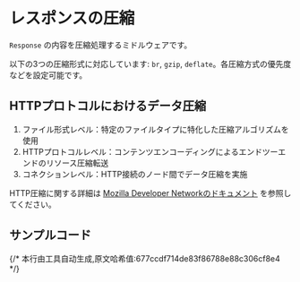 # レスポンスの圧縮

`Response` の内容を圧縮処理するミドルウェアです。

以下の3つの圧縮形式に対応しています: `br`, `gzip`, `deflate`。各圧縮方式の優先度などを設定可能です。

## HTTPプロトコルにおけるデータ圧縮

1. ファイル形式レベル：特定のファイルタイプに特化した圧縮アルゴリズムを使用
2. HTTPプロトコルレベル：コンテンツエンコーディングによるエンドツーエンドのリソース圧縮転送
3. コネクションレベル：HTTP接続のノード間でデータ圧縮を実施

HTTP圧縮に関する詳細は [Mozilla Developer Networkのドキュメント](https://developer.mozilla.org/ja/docs/Web/HTTP/Compression) を参照してください。

## サンプルコード


<Tabs>
  <Tab label="main.rs">
    <CompressionCode/>
  </Tab>
  <Tab label="Cargo.toml">
    <CompressionCargoCode/>
  </Tab>
</Tabs>
{/* 本行由工具自动生成,原文哈希值:677ccdf714de83f86788e88c306cf8e4 */}